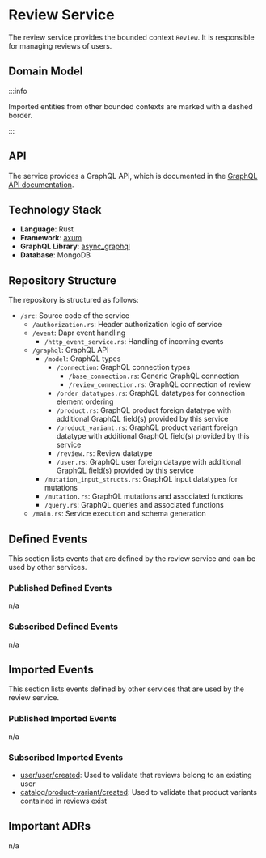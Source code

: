 
# Review Service

The review service provides the bounded context `Review`.
It is responsible for managing reviews of users.

## Domain Model

<CustomImage path="/renderedDiagrams/reviewDomainModel" width="955.875" height="450.325" />

:::info

Imported entities from other bounded contexts are marked with a dashed border.

:::

## API

The service provides a GraphQL API, which is documented in the [GraphQL API documentation](/docs/graphql/review).

## Technology Stack

- **Language**: Rust
- **Framework**: [axum](https://docs.rs/axum/latest/axum/)
- **GraphQL Library**: [async_graphql](https://docs.rs/async-graphql/latest/async_graphql/)
- **Database**: MongoDB

## Repository Structure

The repository is structured as follows:

<div className="repository-structure">

- `/src`: Source code of the service
  - `/authorization.rs`: Header authorization logic of service
  - `/event`: Dapr event handling
    - `/http_event_service.rs`: Handling of incoming events
  - `/graphql`: GraphQL API
    - `/model`: GraphQL types
      - `/connection`: GraphQL connection types
        - `/base_connection.rs`: Generic GraphQL connection
        - `/review_connection.rs`: GraphQL connection of review
      - `/order_datatypes.rs`: GraphQL datatypes for connection element ordering
      - `/product.rs`: GraphQL product foreign datatype with additional GraphQL field(s) provided by this service
      - `/product_variant.rs`: GraphQL product variant foreign datatype with additional GraphQL field(s) provided by this service
      - `/review.rs`: Review datatype
      - `/user.rs`: GraphQL user foreign dataype with additional GraphQL field(s) provided by this service
    - `/mutation_input_structs.rs`: GraphQL input datatypes for mutations
    - `/mutation.rs`: GraphQL mutations and associated functions
    - `/query.rs`: GraphQL queries and associated functions
  - `/main.rs`: Service execution and schema generation

</div>

## Defined Events

This section lists events that are defined by the review service and can be used by other services.

### Published Defined Events

n/a

### Subscribed Defined Events

n/a

## Imported Events

This section lists events defined by other services that are used by the review service.

### Published Imported Events

n/a

### Subscribed Imported Events

- [user/user/created](/docs/docs/dev-manuals/services/user#userusercreated): Used to validate that reviews belong to an existing user
- [catalog/product-variant/created](/docs/docs/dev-manuals/services/catalog#catalogproduct-variantcreated): Used to validate that product variants contained in reviews exist

## Important ADRs

n/a
